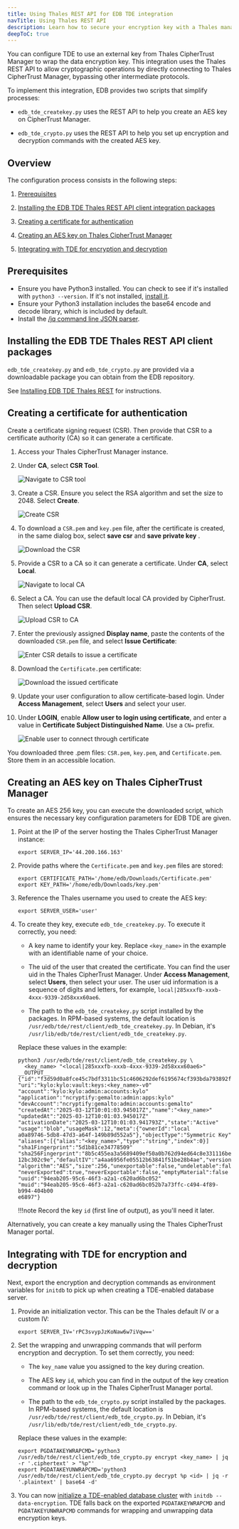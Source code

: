 ```yaml
---
title: Using Thales REST API for EDB TDE integration
navTitle: Using Thales REST API
description: Learn how to secure your encryption key with a Thales management key.
deepToC: true
---
```


You can configure TDE to use an external key from Thales CipherTrust Manager to wrap the data encryption key. This integration uses the Thales REST API to allow cryptographic operations by directly connecting to Thales CipherTrust Manager, bypassing other intermediate protocols.

To implement this integration, EDB provides two scripts that simplify processes:

- `edb_tde_createkey.py` uses the REST API to help you create an AES key on CipherTrust Manager.

- `edb_tde_crypto.py` uses the REST API to help you set up encryption and decryption commands with the created AES key.

## Overview

The configuration process consists in the following steps: 

1. [Prerequisites](#prerequisites)

1. [Installing the EDB TDE Thales REST API client integration packages](#installing-the-edb-tde-thales-rest-api-client-packages)

1. [Creating a certificate for authentication](#creating-a-certificate-for-authentication) 

1. [Creating an AES key on Thales CipherTrust Manager](#creating-an-aes-key-on-thales-ciphertrust-manager)

1. [Integrating with TDE for encryption and decryption](#integrating-with-tde-for-encryption-and-decryption)

## Prerequisites

- Ensure you have Python3 installed. You can check to see if it's installed with `python3 --version`. If it's not installed, [install it](https://www.python.org/downloads/). 
- Ensure your Python3 installation includes the base64 encode and decode library, which is included by default.
- Install the [/jq command line JSON parser](https://jqlang.org/).

## Installing the EDB TDE Thales REST API client packages

`edb_tde_createkey.py` and `edb_tde_crypto.py` are provided via a downloadable package you can obtain from the EDB repository. 

See [Installing EDB TDE Thales REST](/tde/latest/secure_key/key_store/thales/installing_thales_client) for instructions.

## Creating a certificate for authentication

Create a certificate signing request (CSR). Then provide that CSR to a certificate authority (CA) so it can generate a certificate.

1.  Access your Thales CipherTrust Manager instance. 

1.  Under **CA**, select **CSR Tool**.

    ![Navigate to CSR tool](./images/01_CSR_tool.png)

1.  Create a CSR. Ensure you select the RSA algorithm and set the size to 2048. Select **Create**. 

    ![Create CSR](./images/02_CSR_creation.png)
	
1.  To download a `CSR.pem` and `key.pem` file, after the certificate is created, in the same dialog box, select **save csr** and **save private key** .

	![Download the CSR](./images/03_CSR_creation_download.png)

1.  Provide a CSR to a CA so it can generate a certificate. Under **CA**, select **Local**.

    ![Navigate to local CA](./images/04_local_CA.png)

1.  Select a CA. You can use the default local CA provided by CipherTrust. Then select **Upload CSR**.

    ![Upload CSR to CA](./images/05_local_CA_selected.png)

1.  Enter the previously assigned **Display name**, paste the contents of the downloaded `CSR.pem` file, and select **Issue Certificate**:
    
	![Enter CSR details to issue a certificate](./images/06_enter_pem_contents.png)

1.  Download the `Certificate.pem` certificate: 

    ![Download the issued certificate](./images/07_download_certificate.png)

1.  Update your user configuration to allow certificate-based login. Under **Access Management**, select **Users** and select your user.

1.  Under **LOGIN**, enable **Allow user to login using certificate**, and enter a value in **Certificate Subject Distinguished Name**. Use a `CN=` prefix. 

    ![Enable user to connect through certificate](./images/08_update_user_cert_login.png)

You downloaded three .pem files: `CSR.pem`, `key.pem`, and `Certificate.pem`. Store them in an accessible location.

## Creating an AES key on Thales CipherTrust Manager

To create an AES 256 key, you can execute the downloaded script, which ensures the necessary key configuration parameters for EDB TDE are given.

1.  Point at the IP of the server hosting the Thales CipherTrust Manager instance: 

    ```shell
    export SERVER_IP='44.200.166.163'
    ```

1.  Provide paths where the `Certificate.pem` and `key.pem` files are stored: 

    ```shell
    export CERTIFICATE_PATH='/home/edb/Downloads/Certificate.pem'
    export KEY_PATH='/home/edb/Downloads/key.pem'
    ```

1.  Reference the Thales username you used to create the AES key: 

    ```shell
    export SERVER_USER='user' 
    ```

1.  To create they key, execute `edb_tde_createkey.py`. To execute it correctly, you need:

    - A key name to identify your key. Replace `<key_name>` in the example with an identifiable name of your choice. 
    
    - The uid of the user that created the certificate. You can find the user uid in the Thales CipherTrust Manager. Under **Access Management**, select **Users**, then select your user. The user uid information is a sequence of digits and letters, for example, `local|285xxxfb-xxxb-4xxx-9339-2d58xxx60ae6`.

    - The path to the `edb_tde_createkey.py` script installed by the packages. In RPM-based systems, the default location is `/usr/edb/tde/rest/client/edb_tde_createkey.py`. In Debian, it's `/usr/lib/edb/tde/rest/client/edb_tde_createkey.py`.

    Replace these values in the example:

    ```shell
    python3 /usr/edb/tde/rest/client/edb_tde_createkey.py \
      <key_name> "<local|285xxxfb-xxxb-4xxx-9339-2d58xxx60ae6>"
    __OUTPUT__
    {"id":"f3d59d0a8fce45c7bdf3311bc51c4606292def6195674cf393bda793892f23cb"
    "uri":"kylo:kylo:vault:keys:<key_name>-v0"
    "account":"kylo:kylo:admin:accounts:kylo"
    "application":"ncryptify:gemalto:admin:apps:kylo"
    "devAccount":"ncryptify:gemalto:admin:accounts:gemalto"
    "createdAt":"2025-03-12T10:01:03.945017Z","name":"<key_name>"
    "updatedAt":"2025-03-12T10:01:03.945017Z"
    "activationDate":"2025-03-12T10:01:03.941793Z","state":"Active"
    "usage":"blob","usageMask":12,"meta":{"ownerId":"local
    a0a89746-5db8-47d3-a64f-149b89d552a5"},"objectType":"Symmetric Key"
    "aliases":[{"alias":"<key_name>","type":"string","index":0}]
    "sha1Fingerprint":"5d1b81ce34778509"
    "sha256Fingerprint":"8b5c455ea3a5689409ef50a0b762d94ed64c8e331116bec6be042
    12bc302c9e","defaultIV":"a4aa6956fe05512b63841f51be28b4ae","version":0
    "algorithm":"AES","size":256,"unexportable":false,"undeletable":false
    "neverExported":true,"neverExportable":false,"emptyMaterial":false
    "uuid":"94eab205-95c6-46f3-a2a1-c620ad6bc052"
    "muid":"94eab205-95c6-46f3-a2a1-c620ad6bc052b7a73ffc-c494-4f89-b994-404b00
    e6897"}
    ```

    !!!note
       Record the key `id` (first line of output), as you'll need it later.

Alternatively, you can create a key manually using the Thales CipherTrust Manager portal.

## Integrating with TDE for encryption and decryption

Next, export the encryption and decryption commands as environment variables for `initdb` to pick up when creating a TDE-enabled database server.

1.  Provide an initialization vector. This can be the Thales default IV or a custom IV:

    ```shell
    export SERVER_IV='rPC3svypJzKoNaw6w7iVqw=='
    ```

1.  Set the wrapping and unwrapping commands that will perform encryption and decryption. To set them correctly, you need: 

    - The `key_name` value you assigned to the key during creation.
    
    - The AES key `id`, which you can find in the output of the key creation command or look up in the Thales CipherTrust Manager portal.

    - The path to the `edb_tde_crypto.py` script installed by the packages. In RPM-based systems, the default location is `/usr/edb/tde/rest/client/edb_tde_crypto.py`. In Debian, it's `/usr/lib/edb/tde/rest/client/edb_tde_crypto.py`. 

    Replace these values in the example:

    ```shell
    export PGDATAKEYWRAPCMD='python3 /usr/edb/tde/rest/client/edb_tde_crypto.py encrypt <key_name> | jq -r '.ciphertext' > "%p"'
    export PGDATAKEYUNWRAPCMD='python3 /usr/edb/tde/rest/client/edb_tde_crypto.py decrypt %p <id> | jq -r '.plaintext' | base64 -d'
    ```

1.  You can now [initialize a TDE-enabled database cluster](/tde/latest/initdb_tde_options/#option---data-encryption-or--y) with `initdb --data-encryption`. TDE falls back on the exported `PGDATAKEYWRAPCMD` and `PGDATAKEYUNWRAPCMD` commands for wrapping and unwrapping data encryption keys. 
